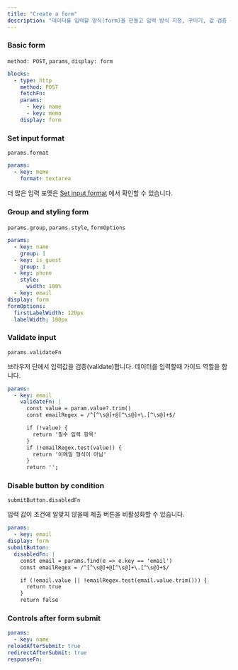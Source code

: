 ```yaml
---
title: "Create a form"
description: "데이터를 입력할 양식(form)을 만들고 입력 방식 지정, 꾸미기, 값 검증 등 세부 설정이 가능합니다."
---
```


### Basic form

`method: POST`, `params`, `display: form`

```yaml
blocks:
  - type: http
    method: POST
    fetchFn: 
    params:
      - key: name
      - key: memo
    display: form
```

### Set input format

`params.format`

```yaml
params:
  - key: memo
    format: textarea
```

더 많은 입력 포맷은 [Set input format](set-input-format) 에서 확인할 수 있습니다.

### Group and styling form

`params.group`, `params.style`, `formOptions`

```yaml
params:
  - key: name
    group: 1
  - key: is_guest
    group: 1
  - key: phone
    style:
      width: 100%
  - key: email
display: form
formOptions:
  firstLabelWidth: 120px
  labelWidth: 100px
```

### Validate input

`params.validateFn`

브라우저 단에서 입력값을 검증(validate)합니다. 데이터를 입력할때 가이드 역할을 합니다.

```yaml
params:
  - key: email
    validateFn: |
      const value = param.value?.trim()
      const emailRegex = /^[^\s@]+@[^\s@]+\.[^\s@]+$/

      if (!value) {
        return '필수 입력 항목'
      }
      if (!emailRegex.test(value)) {
        return '이메일 형식이 아님'
      }
      return '';
```

### Disable button by condition

`submitButton.disabledFn`

입력 값이 조건에 알맞지 않을때 제출 버튼을 비활성화할 수 있습니다.

```yaml
params:
  - key: email
display: form
submitButton: 
  disabledFn: |
    const email = params.find(e => e.key == 'email')
    const emailRegex = /^[^\s@]+@[^\s@]+\.[^\s@]+$/

    if (!email.value || !emailRegex.test(email.value.trim())) {
      return true
    }
    return false
```

### Controls after form submit

```yaml
params:
  - key: name
reloadAfterSubmit: true
redirectAfterSubmit: true
responseFn: 
```